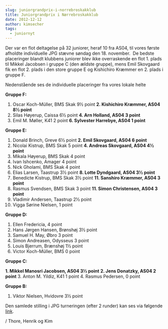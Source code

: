 ```yaml
---
slug: juniorgrandprix-i-norrebroskakklub
title: Juniorgrandprix i Nørrebroskakklub
date: 2012-12-12
author: kimsecher
tags:
  - juniornyt
---
```

Der var en flot deltagelse på 32 juniorer, heraf 10 fra AS04, til vores første afholdte individuelle JPG stævne søndag den 18. november.  De bedste placeringer blandt klubbens juniorer blev ikke overraskende en flot 1. plads til Mikkel Jacobsen i gruppe C (den ældste gruppe), mens Emil Skovgaard fik en flot 2. plads i den store gruppe E og Kishichiro Kræmmer en 2. plads i gruppe F.

Nedenstående ses de individuelle placeringer fra vores lokale helte

<strong>Gruppe F:</strong>

1. Oscar Koch-Müller, BMS Skak 9½ point
<strong>2. Kishichiro Kræmmer, AS04 8½ point</strong>
3. Silas Høyerup, Caissa 6½ point
<strong>4. Arn Holland, AS04 3 point</strong>
5. Emil M. Møller, K41 2 point
<strong>6. Sylvester Harrebye, AS04 1 point</strong>

<strong>Gruppe E:</strong>

1. Donald Brinch, Greve 6½ point
<strong>2. Emil Skovgaard, AS04 6 point</strong>
3. Nicolai Kistrup, BMS Skak 5 point
<strong>4. Andreas Skovgaard, AS04 4½ point</strong>
5. Mikala Høyerup, BMS Skak 4 point
5. Ivan Ishcenko, Amager 4 point
5. Nick Gholami, BMS Skak 4 point
8. Elias Larsen, Taastrup 3½ point
<strong>8. Lotte Dyndgaard, AS04 3½ point</strong>
8. Benedicte Kistrup, BMS Skak 3½ point
<strong>11. Sanshiro Kræmmer, AS04 3 point</strong>
11. Rasmus Svendsen, BMS Skak 3 point
<strong>11. Simon Christensen, AS04 3 point</strong>
14. Vladimir Andersen, Taastrup 2½ point
15. Vigga Sørine Nielsen, 1 point

<strong>Gruppe D:</strong>

1. Ellen Fredericia, 4 point
2. Hans Jørgen Hansen, Brønshøj 3½ point
3. Samuel H. May, Øbro 3 point
3. Simon Andreasen, Odysseus 3 point
5. Louis Bjerrum, Brænshøj 1½ point
6. Victor Koch-Müller, BMS 0 point

<strong>Gruppe C:</strong>

<strong>1. Mikkel Manosri Jacobsen, AS04 3½ point</strong>
<strong>2. Jens Donatzky, AS04 2 point</strong>
3. Anton M. Yildiz, K41 1 point
4. Rasmus Pedersen, 0 point

<strong>Gruppe B:</strong>

1. Viktor Nielsen, Hvidovre 3½ point

Den samlede stilling i JPG turneringen (efter 2 runder) kan ses via følgende <a href="http://www.kobenhavnsskakunion.dk/juniorgrandprix/index.php?id=3">link</a>.

/ Thore, Henrik og Kim
